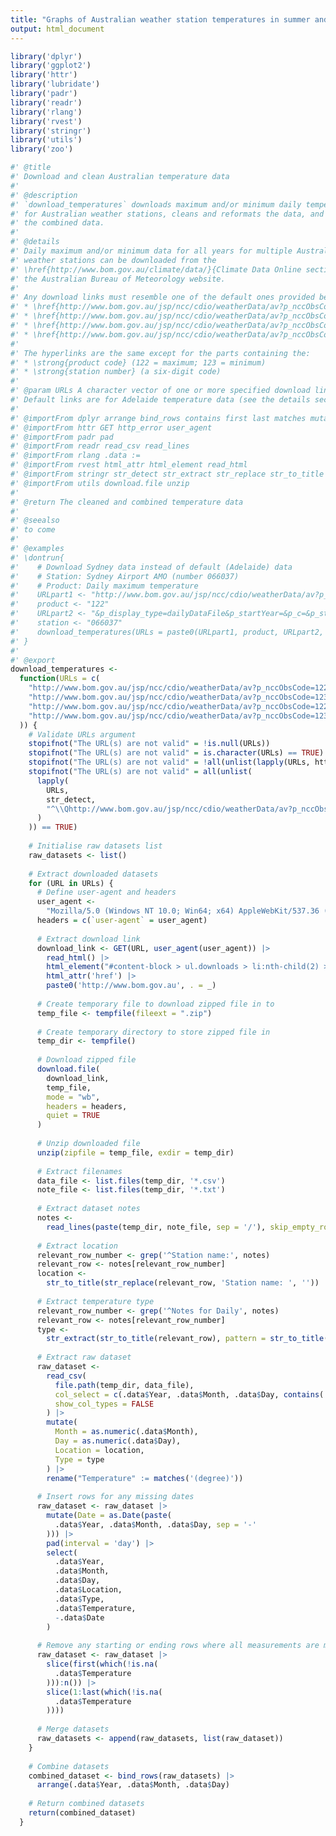 ```yaml
---
title: "Graphs of Australian weather station temperatures in summer and winter"
output: html_document
---
```


```r
library('dplyr')
library('ggplot2')
library('httr')
library('lubridate')
library('padr')
library('readr')
library('rlang')
library('rvest')
library('stringr')
library('utils')
library('zoo')
```

```r
#' @title
#' Download and clean Australian temperature data
#' 
#' @description
#' `download_temperatures` downloads maximum and/or minimum daily temperatures
#' for Australian weather stations, cleans and reformats the data, and returns
#' the combined data.
#'
#' @details
#' Daily maximum and/or minimum data for all years for multiple Australian
#' weather stations can be downloaded from the
#' \href{http://www.bom.gov.au/climate/data/}{Climate Data Online section} of
#' the Australian Bureau of Meteorology website.
#' 
#' Any download links must resemble one of the default ones provided below:
#' * \href{http://www.bom.gov.au/jsp/ncc/cdio/weatherData/av?p_nccObsCode=122&p_display_type=dailyDataFile&p_startYear=&p_c=&p_stn_num=023000}{Adelaide (West Terrace / Ngayirdapira) daily maximum temperature}
#' * \href{http://www.bom.gov.au/jsp/ncc/cdio/weatherData/av?p_nccObsCode=123&p_display_type=dailyDataFile&p_startYear=&p_c=&p_stn_num=023000}{Adelaide (West Terrace / Ngayirdapira) daily minimum temperature}
#' * \href{http://www.bom.gov.au/jsp/ncc/cdio/weatherData/av?p_nccObsCode=122&p_display_type=dailyDataFile&p_startYear=&p_c=&p_stn_num=023034}{Adelaide Airport daily maximum temperature}
#' * \href{http://www.bom.gov.au/jsp/ncc/cdio/weatherData/av?p_nccObsCode=123&p_display_type=dailyDataFile&p_startYear=&p_c=&p_stn_num=023034}{Adelaide Airport daily minimum temperature}
#' 
#' The hyperlinks are the same except for the parts containing the:
#' * \strong{product code} (122 = maximum; 123 = minimum)
#' * \strong{station number} (a six-digit code)
#' 
#' @param URLs A character vector of one or more specified download links.
#' Default links are for Adelaide temperature data (see the details section)
#' 
#' @importFrom dplyr arrange bind_rows contains first last matches mutate n rename select slice
#' @importFrom httr GET http_error user_agent
#' @importFrom padr pad
#' @importFrom readr read_csv read_lines
#' @importFrom rlang .data :=
#' @importFrom rvest html_attr html_element read_html
#' @importFrom stringr str_detect str_extract str_replace str_to_title
#' @importFrom utils download.file unzip
#' 
#' @return The cleaned and combined temperature data
#' 
#' @seealso
#' to come
#' 
#' @examples
#' \dontrun{
#'    # Download Sydney data instead of default (Adelaide) data
#'    # Station: Sydney Airport AMO (number 066037)
#'    # Product: Daily maximum temperature
#'    URLpart1 <- "http://www.bom.gov.au/jsp/ncc/cdio/weatherData/av?p_nccObsCode="
#'    product <- "122"
#'    URLpart2 <- "&p_display_type=dailyDataFile&p_startYear=&p_c=&p_stn_num="
#'    station <- "066037"
#'    download_temperatures(URLs = paste0(URLpart1, product, URLpart2, station))
#' }
#' 
#' @export
download_temperatures <-
  function(URLs = c(
    "http://www.bom.gov.au/jsp/ncc/cdio/weatherData/av?p_nccObsCode=122&p_display_type=dailyDataFile&p_startYear=&p_c=&p_stn_num=023000",
    "http://www.bom.gov.au/jsp/ncc/cdio/weatherData/av?p_nccObsCode=123&p_display_type=dailyDataFile&p_startYear=&p_c=&p_stn_num=023000",
    "http://www.bom.gov.au/jsp/ncc/cdio/weatherData/av?p_nccObsCode=122&p_display_type=dailyDataFile&p_startYear=&p_c=&p_stn_num=023034",
    "http://www.bom.gov.au/jsp/ncc/cdio/weatherData/av?p_nccObsCode=123&p_display_type=dailyDataFile&p_startYear=&p_c=&p_stn_num=023034"
  )) {
    # Validate URLs argument
    stopifnot("The URL(s) are not valid" = !is.null(URLs))
    stopifnot("The URL(s) are not valid" = is.character(URLs) == TRUE)
    stopifnot("The URL(s) are not valid" = !all(unlist(lapply(URLs, http_error))) == TRUE)
    stopifnot("The URL(s) are not valid" = all(unlist(
      lapply(
        URLs,
        str_detect,
        "^\\Qhttp://www.bom.gov.au/jsp/ncc/cdio/weatherData/av?p_nccObsCode=\\E\\d{3}\\Q&p_display_type=dailyDataFile&p_startYear=&p_c=&p_stn_num=\\E\\d{6}$"
      )
    )) == TRUE)
    
    # Initialise raw datasets list
    raw_datasets <- list()
    
    # Extract downloaded datasets
    for (URL in URLs) {
      # Define user-agent and headers
      user_agent <-
        "Mozilla/5.0 (Windows NT 10.0; Win64; x64) AppleWebKit/537.36 (KHTML, like Gecko) Chrome/89.0.4389.90 Safari/537.36"
      headers = c(`user-agent` = user_agent)
      
      # Extract download link
      download_link <- GET(URL, user_agent(user_agent)) |>
        read_html() |>
        html_element("#content-block > ul.downloads > li:nth-child(2) > a") |>
        html_attr('href') |>
        paste0('http://www.bom.gov.au', . = _)
      
      # Create temporary file to download zipped file in to
      temp_file <- tempfile(fileext = ".zip")
      
      # Create temporary directory to store zipped file in
      temp_dir <- tempfile()
      
      # Download zipped file
      download.file(
        download_link,
        temp_file,
        mode = "wb",
        headers = headers,
        quiet = TRUE
      )
      
      # Unzip downloaded file
      unzip(zipfile = temp_file, exdir = temp_dir)
      
      # Extract filenames
      data_file <- list.files(temp_dir, '*.csv')
      note_file <- list.files(temp_dir, '*.txt')
      
      # Extract dataset notes
      notes <-
        read_lines(paste(temp_dir, note_file, sep = '/'), skip_empty_rows = TRUE)
      
      # Extract location
      relevant_row_number <- grep('^Station name:', notes)
      relevant_row <- notes[relevant_row_number]
      location <-
        str_to_title(str_replace(relevant_row, 'Station name: ', ''))
      
      # Extract temperature type
      relevant_row_number <- grep('^Notes for Daily', notes)
      relevant_row <- notes[relevant_row_number]
      type <-
        str_extract(str_to_title(relevant_row), pattern = str_to_title(c("maximum|minimum")))
      
      # Extract raw dataset
      raw_dataset <-
        read_csv(
          file.path(temp_dir, data_file),
          col_select = c(.data$Year, .data$Month, .data$Day, contains('degree')),
          show_col_types = FALSE
        ) |>
        mutate(
          Month = as.numeric(.data$Month),
          Day = as.numeric(.data$Day),
          Location = location,
          Type = type
        ) |>
        rename("Temperature" := matches('(degree)'))
      
      # Insert rows for any missing dates
      raw_dataset <- raw_dataset |>
        mutate(Date = as.Date(paste(
          .data$Year, .data$Month, .data$Day, sep = '-'
        ))) |>
        pad(interval = 'day') |>
        select(
          .data$Year,
          .data$Month,
          .data$Day,
          .data$Location,
          .data$Type,
          .data$Temperature,
          -.data$Date
        )
      
      # Remove any starting or ending rows where all measurements are missing
      raw_dataset <- raw_dataset |>
        slice(first(which(!is.na(
          .data$Temperature
        ))):n()) |>
        slice(1:last(which(!is.na(
          .data$Temperature
        ))))
      
      # Merge datasets
      raw_datasets <- append(raw_datasets, list(raw_dataset))
    }
    
    # Combine datasets
    combined_dataset <- bind_rows(raw_datasets) |>
      arrange(.data$Year, .data$Month, .data$Day)
    
    # Return combined datasets
    return(combined_dataset)
  }
```